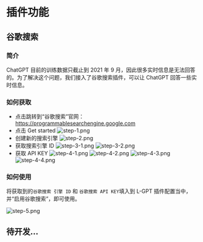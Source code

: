 # 插件功能

## 谷歌搜索

### 简介

ChatGPT 目前的训练数据只截止到 2021 年 9 月，因此很多实时信息是无法回答的。为了解决这个问题，我们接入了谷歌搜索插件，可以让 ChatGPT 回答一些实时信息。

### 如何获取

- 点击跳转到“谷歌搜索”官网：https://programmablesearchengine.google.com
- 点击 Get started
  ![step-1.png](/features/plugin/step-1.png)
- 创建新的搜索引擎
  ![step-2.png](/features/plugin/step-2-zh-CN.png)
- 获取搜索引擎 ID
  ![step-3-1.png](/features/plugin/step-3-1-zh-CN.png)
  ![step-3-2.png](/features/plugin/step-3-2-zh-CN.png)
- 获取 API KEY
  ![step-4-1.png](/features/plugin/step-4-1-zh-CN.png)
  ![step-4-2.png](/features/plugin/step-4-2-zh-CN.png)
  ![step-4-3.png](/features/plugin/step-4-3-zh-CN.png)
  ![step-4-4.png](/features/plugin/step-4-4-zh-CN.png)

### 如何使用

将获取到的`谷歌搜索 引擎 ID` 和 `谷歌搜索 API KEY`填入到 L-GPT 插件配置当中，并“启用谷歌搜索”，即可使用。

![step-5.png](/features/plugin/step-5-zh-CN.png)

## 待开发...

